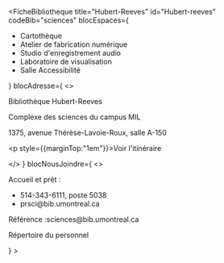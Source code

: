 
<FicheBibliotheque
  title="Hubert-Reeves"
  id="Hubert-reeves"
  codeBib="sciences"
  blocEspaces={
    <ul>
      <li>Cartothèque</li>
      <li><Link to="https://studio.bib.umontreal.ca/espaces/ateliers">Atelier de fabrication numérique</Link></li>
      <li><Link to="https://studio.bib.umontreal.ca/espaces/studioaudio">Studio d'enregistrement audio</Link></li>
      <li><Link to="https://studio.bib.umontreal.ca/espaces/visualisation">Laboratoire de visualisation</Link></li>
      <li><Link to="/service-accessibilite#salle-adaptee-a-la-bibliotheque-hubert-reeves">Salle Accessibilité</Link></li>
    </ul>
  }
  blocAdresse={
    <>
      <p>Bibliothèque Hubert-Reeves</p>
      <p>Complexe des sciences du campus MIL</p>
      <p>1375, avenue Thérèse-Lavoie-Roux, salle A-150</p>
      <p style={{marginTop:"1em"}}><Link to="../nous-joindre/notre-equipe" Icon={ArrowSquareOutIcon}>Voir l'itinéraire</Link></p>
    </>
  }
  blocNousJoindre={
    <>
<p>Accueil et prêt&nbsp;:</p>
      <ul style={{marginLeft:"1em"}}><li>514-343-6111, poste 5038</li>
      <li><Link to="mailto:prbepc@bib.umontreal.ca">prsci@bib.umontreal.ca</Link></li></ul>
      <p>Référence&nbsp;:<Link to="mailto:sciences@bib.umontreal.ca">sciences@bib.umontreal.ca</Link></p>
      <p style={{marginTop:"1em"}}><Link to="/nous-joindre/notre-equipe" Icon>Répertoire du personnel</Link></p>
    </>
  }
>

</FicheBibliotheque>